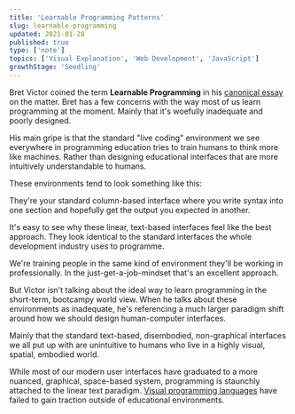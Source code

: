 ```yaml
---
title: 'Learnable Programming Patterns'
slug: learnable-programming
updated: 2021-01-28
published: true
type: ['note']
topics: ['Visual Explanation', 'Web Development', 'JavaScript']
growthStage: 'Seedling'
---
```


Bret Victor coined the term **Learnable Programming** in his [canonical essay](http://worrydream.com/LearnableProgramming/) on the matter.  Bret has a few concerns with the way most of us learn programming at the moment. Mainly that it's woefully inadequate and poorly designed.

His main gripe is that the standard "live coding" environment we see everywhere in programming education tries to train humans to think more like machines. Rather than designing educational interfaces that are more intuitively understandable to humans.

These environments tend to look something like this:

<TwoCol imgwidth="48%" imgmargin="1em auto">

<BasicImage src="https://res.cloudinary.com/dg3gyk0gu/image/upload/v1611863937/maggieappleton.com/notes/learnable-programming/learnprog_1.png" alt="" />
<BasicImage src="https://res.cloudinary.com/dg3gyk0gu/image/upload/v1611863937/maggieappleton.com/notes/learnable-programming/learnprog_4.png" alt="" />
<BasicImage src="https://res.cloudinary.com/dg3gyk0gu/image/upload/v1611863937/maggieappleton.com/notes/learnable-programming/learnprog_5.png" alt="" />
<BasicImage src="https://res.cloudinary.com/dg3gyk0gu/image/upload/v1611863938/maggieappleton.com/notes/learnable-programming/learnprog_3.png" alt="" />

</TwoCol>

They're your standard column-based interface where you write syntax into one section and hopefully get the output you expected in another.

It's easy to see why these linear, text-based interfaces feel like the best approach. They look identical to the standard interfaces the whole development industry uses to programme.

<BasicImage width="880px" src="https://res.cloudinary.com/dg3gyk0gu/image/upload/v1611863938/maggieappleton.com/notes/learnable-programming/learnprog_2.png" alt="" />

We're training people in the same kind of environment they'll be working in professionally. In the just-get-a-job-mindset that's an excellent approach.

But Victor isn't talking about the ideal way to learn programming in the short-term, bootcampy world view. When he talks about these environments as inadequate, he's referencing a much larger paradigm shift around how we should design human-computer interfaces.

Mainly that the standard text-based, disembodied, non-graphical interfaces we all put up with are unintuitive to humans who live in a highly visual, spatial, embodied world.

While most of our modern user interfaces have graduated to a more nuanced, graphical, space-based system, programming is staunchly attached to the linear text paradigm. [Visual programming languages](https://en.wikipedia.org/wiki/Visual_programming_language) have failed to gain traction outside of educational environments.


